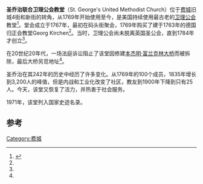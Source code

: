 {{Infobox NRHP 
| name =圣乔治联合卫理公会教堂
| image = Old St. George's Church.jpg
| image_size = 325px
| location= [[费城|费城]]新街324号
| coordinates = {{coord|39|57|17.9|N|75|8|46.82|W|display=inline,title}}
| locmapin = Philadelphia#Pennsylvania#USA
| built =1763<ref name=marker>Historical marker at the site</ref>
| added = 1971年5月27日
| governing_body = [[联合卫理公会|联合卫理公会]]
| refnum=71000064<ref name="nris">{{NRISref|2007a}}</ref>
}}
'''圣乔治联合卫理公会教堂'''（St. George's United Methodist Church）位于[[费城|费城]]旧城4街和新街的转角，从1769年开始使用至今，是美国持续使用最古老的[[卫理公会|卫理公会]]教堂<ref name="gcah">{{Cite web |url=http://www.gcah.org/Heritage_Landmarks/George.htm |title=St. George's United Methodist Church |accessdate=2017-01-16 |archive-date=2008-07-03 |archive-url=https://web.archive.org/web/20080703221449/http://www.gcah.org/Heritage_Landmarks/George.htm |dead-url=no }}</ref>。堂会成立于1767年，最初在码头街聚会，1769年购买了建于1763年的德国归正会教堂Georg Kirchen<ref name=marker />。当时，卫理公会尚未脱离英国圣公会，直到1784年才创立<ref name=marker />。

在20世纪20年代，一场法庭诉讼阻止了该堂因修建[[本杰明·富兰克林大桥|本杰明·富兰克林大桥]]而被拆除，最后大桥另觅地址<ref name=marker />。

圣乔治在其242年的历史中经历了许多变化。从1769年的100个成员，1835年增长到3,200人的峰值，但是内战和工业化改变了社区，教友到1900年下降到只有25人。今天，该堂又恢复了活力，并热衷于社会服务。

1971年，该堂列入国家史迹名录。

==参考==
{{Reflist}}
[[Category:费城|Category:费城]]